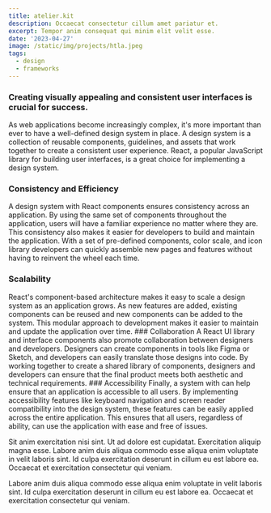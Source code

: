 ```yaml
---
title: atelier.kit
description: Occaecat consectetur cillum amet pariatur et.
excerpt: Tempor anim consequat qui minim elit velit esse.
date: '2023-04-27'
image: /static/img/projects/htla.jpeg
tags:
  - design
  - frameworks
---
```


### Creating visually appealing and consistent user interfaces is crucial for success.

<Space />

As web applications become increasingly complex, it's more important than ever to have a well-defined design system in place. A design system is a collection of reusable components, guidelines, and assets that work together to create a consistent user experience. React, a popular JavaScript library for building user interfaces, is a great choice for implementing a design system.

<Space />
<Space />

### Consistency and Efficiency

<Space />A design system with React components ensures consistency across an application. By using the same set of
components throughout the application, users will have a familiar experience no matter where they are. This consistency
also makes it easier for developers to build and maintain the application. With a set of pre-defined components, color
scale, and icon library developers can quickly assemble new pages and features without having to reinvent the wheel each
time.

<Space />
<Space />

### Scalability

<Space />
React's component-based architecture makes it easy to scale a design system as an application grows. As new features are
added, existing components can be reused and new components can be added to the system. This modular approach to development
makes it easier to maintain and update the application over time.
<Space />
<Space />
### Collaboration
<Space />A React UI library and interface components also promote collaboration between designers and developers. Designers
can create components in tools like Figma or Sketch, and developers can easily translate those designs into code. By working
together to create a shared library of components, designers and developers can ensure that the final product meets both
aesthetic and technical requirements.

<Space />
<Space />
### Accessibility
<Space />
Finally, a system with can help ensure that an application is accessible to all users. By implementing accessibility
features like keyboard navigation and screen reader compatibility into the design system, these features can be easily
applied across the entire application. This ensures that all users, regardless of ability, can use the application with
ease and free of issues.

<Space />
<Space />

Sit anim exercitation nisi sint. Ut ad dolore est cupidatat. Exercitation aliquip magna esse. Labore anim duis aliqua commodo esse aliqua enim voluptate in velit laboris sint.
Id culpa exercitation deserunt in cillum eu est labore ea. Occaecat et exercitation consectetur qui veniam.

<Space />

Labore anim duis aliqua commodo esse aliqua enim voluptate in velit laboris sint.
Id culpa exercitation deserunt in cillum eu est labore ea. Occaecat et exercitation consectetur qui veniam.

<Space />
<Space />
